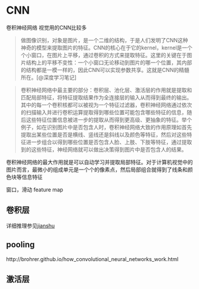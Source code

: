# CNN

卷积神经网络
视觉用的CNN比较多

>做图像识别，对象是图片，是一个二维的结构，于是人们发明了CNN这种神奇的模型来提取图片的特征。CNN的核心在于它的kernel，kernel是一个个小窗口，在图片上平移，通过卷积的方式来提取特征。这里的关键在于图片结构上的平移不变性：一个小窗口无论移动到图片的哪一个位置，其内部的结构都是一模一样的，因此CNN可以实现参数共享。这就是CNN的精髓所在。[@深度学习笔记]


>卷积神经网络中最主要的部分：卷积层、池化层、激活层的作用就是提取和匹配局部特征，将特征提取结果作为全连接层的输入从而得到最终的输出。其中的每一个卷积核都可以被视为一个特征过滤器，卷积神经网络通过依次的扫描输入并进行卷积运算提取得到哪些位置可能包含哪些特征的信息，随后这些特征位置信息被进一步的提取从而得到更高级、更抽象的特征。举个例子，如在识别图片中是否包含人时，卷积神经网络大致的作用原理如首先提取出某些位置是否是横线、竖线还是斜线以及颜色等特征，然后对这些特征进一步组合以得到哪些位置是否包含人脸、上肢、下肢等特征，通过提取到的这些特征，神经网络就可以做出决策得到图片中是否包含人的结果。

卷积神经网络的最大作用就是可以自动学习并提取局部特征。对于计算机视觉中的图片而言，最微小的组成单元是一个个的像素点，然后局部组合就得到了线条和颜色块等信息特征



窗口，滑动
feature map


## 卷积层

详细推理参见[jianshu](https://www.jianshu.com/p/fe428f0b32c1)

## pooling

http://brohrer.github.io/how_convolutional_neural_networks_work.html


## 激活层





